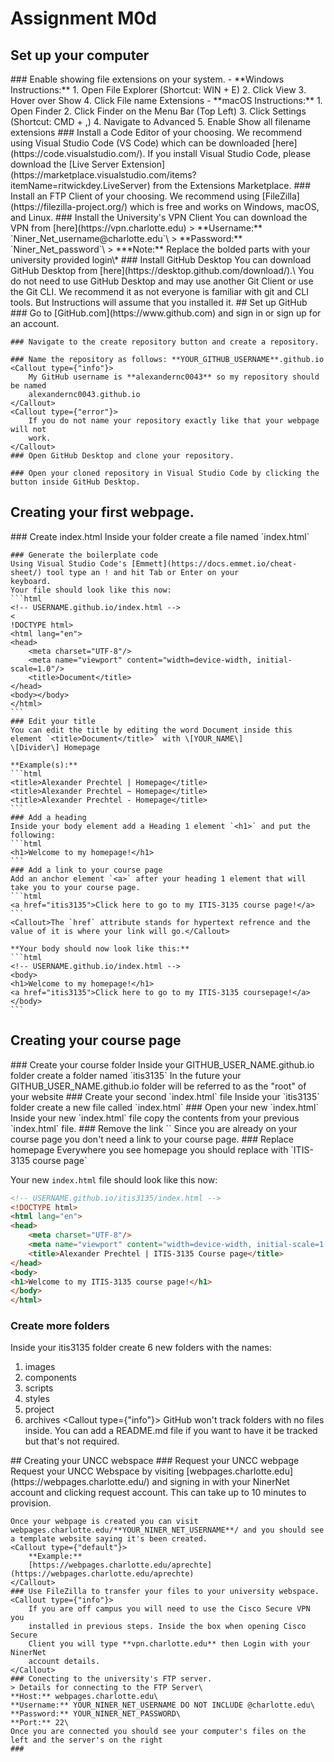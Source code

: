 # Assignment M0d

## Set up your computer


<Steps>
    ### Enable showing file extensions on your system.
    - **Windows Instructions:**
    1. Open File Explorer (Shortcut: WIN + E)
    2. Click View
    3. Hover over Show
    4. Click File name Extensions
    - **macOS Instructions:**
    1. Open Finder
    2. Click Finder on the Menu Bar (Top Left)
    3. Click Settings (Shortcut: CMD + ,)
    4. Navigate to Advanced
    5. Enable Show all filename extensions
    ### Install a Code Editor of your choosing.
    We recommend using Visual Studio Code (VS Code) which can be downloaded [here](https://code.visualstudio.com/).
    If you install Visual Studio Code, please download the [Live Server
    Extension](https://marketplace.visualstudio.com/items?itemName=ritwickdey.LiveServer) from the Extensions
    Marketplace.
    ### Install an FTP Client of your choosing.
    We recommend using [FileZilla](https://filezilla-project.org/) which is free and works on Windows, macOS, and Linux.
    ### Install the University's VPN Client
    You can download the VPN from [here](https://vpn.charlotte.edu)
    > **Username:** `Niner_Net_username@charlotte.edu`\
    > **Password:** `Niner_Net_password`\
    > ***Note:** Replace the bolded parts with your university provided login\*
    ### Install GitHub Desktop
    You can download GitHub Desktop from [here](https://desktop.github.com/download/).\
    <Callout>You do not need to use GitHub Desktop and may use another Git Client or use the Git CLI. We recommend it as
        not everyone is familiar with git and CLI tools. But Instructions will assume that you installed it.</Callout>
</Steps>
## Set up GitHub
<Steps>
    ### Go to [GitHub.com](https://www.github.com) and sign in or sign up for an account.

    ### Navigate to the create repository button and create a repository.

    ### Name the repository as follows: **YOUR_GITHUB_USERNAME**.github.io
    <Callout type={"info"}>
        My GitHub username is **alexandernc0043** so my repository should be named
        alexandernc0043.github.io
    </Callout>
    <Callout type={"error"}>
        If you do not name your repository exactly like that your webpage will not
        work.
    </Callout>
    ### Open GitHub Desktop and clone your repository.

    ### Open your cloned repository in Visual Studio Code by clicking the button inside GitHub Desktop.
</Steps>

## Creating your first webpage.
<Steps>
    ### Create index.html
    Inside your folder create a file named `index.html`

    ### Generate the boilerplate code
    Using Visual Studio Code's [Emmett](https://docs.emmet.io/cheat-sheet/) tool type an ! and hit Tab or Enter on your
    keyboard.
    Your file should look like this now:
    ```html
    <!-- USERNAME.github.io/index.html -->
    <
    !DOCTYPE html>
    <html lang="en">
    <head>
        <meta charset="UTF-8"/>
        <meta name="viewport" content="width=device-width, initial-scale=1.0"/>
        <title>Document</title>
    </head>
    <body></body>
    </html>
    ```
    ### Edit your title
    You can edit the title by editing the word Document inside this element `<title>Document</title>` with \[YOUR_NAME\]
    \[Divider\] Homepage

    **Example(s):**
    ```html
    <title>Alexander Prechtel | Homepage</title>
    <title>Alexander Prechtel ~ Homepage</title>
    <title>Alexander Prechtel - Homepage</title>
    ```
    ### Add a heading
    Inside your body element add a Heading 1 element `<h1>` and put the following:
    ```html
    <h1>Welcome to my homepage!</h1>
    ```
    ### Add a link to your course page
    Add an anchor element `<a>` after your heading 1 element that will take you to your course page.
    ```html
    <a href="itis3135">Click here to go to my ITIS-3135 course page!</a>
    ```
    <Callout>The `href` attribute stands for hypertext refrence and the value of it is where your link will go.</Callout>

    **Your body should now look like this:**
    ```html
    <!-- USERNAME.github.io/index.html -->
    <body>
    <h1>Welcome to my homepage!</h1>
    <a href="itis3135">Click here to go to my ITIS-3135 coursepage!</a>
    </body>
    ```
</Steps>

## Creating your course page
<Steps>
   ### Create your course folder
   Inside your GITHUB_USER_NAME.github.io folder create a folder named `itis3135`
   <Callout type={"info"}>
       In the future your GITHUB_USER_NAME.github.io folder will be referred to as
       the "root" of your website
   </Callout>
   ### Create your second `index.html` file
   Inside your `itis3135` folder create a new file called `index.html`
   ### Open your new `index.html`
   Inside your new `index.html` file copy the contents from your previous `index.html` file.
   ### Remove the link `<a>`
   Since you are already on your course page you don't need a link to your course page.
   ### Replace homepage
   Everywhere you see homepage you should replace with `ITIS-3135 course page`

   Your new `index.html` file should look like this now:
   ```html
   <!-- USERNAME.github.io/itis3135/index.html -->
   <!DOCTYPE html>
   <html lang="en">
   <head>
       <meta charset="UTF-8"/>
       <meta name="viewport" content="width=device-width, initial-scale=1.0"/>
       <title>Alexander Prechtel | ITIS-3135 Course page</title>
   </head>
   <body>
   <h1>Welcome to my ITIS-3135 course page!</h1>
   </body>
   </html>
   ```
   ### Create more folders
   Inside your itis3135 folder create 6 new folders with the names:
   1. images
   2. components
   3. scripts
   4. styles
   5. project
   6. archives
   <Callout type={"info"}>
       GitHub won't track folders with no files inside. You can add a README.md file
       if you want to have it be tracked but that's not required.
   </Callout>
</Steps>
## Creating your UNCC webspace
<Steps>
    ### Request your UNCC webpage
    Request your UNCC Webspace by visiting [webpages.charlotte.edu](https://webpages.charlotte.edu/) and signing in with
    your NinerNet account and clicking request account.
    <Callout type={"info"}>This can take up to 10 minutes to provision.</Callout>

    Once your webpage is created you can visit webpages.charlotte.edu/**YOUR_NINER_NET_USERNAME**/ and you should see a template website saying it's been created.
    <Callout type={"default"}>
        **Example:**
        [https://webpages.charlotte.edu/aprechte](https://webpages.charlotte.edu/aprechte)
    </Callout>
    ### Use FileZilla to transfer your files to your university webspace.
    <Callout type={"info"}>
        If you are off campus you will need to use the Cisco Secure VPN you
        installed in previous steps. Inside the box when opening Cisco Secure
        Client you will type **vpn.charlotte.edu** then Login with your NinerNet
        account details.
    </Callout>
    ### Conecting to the university's FTP server.
    > Details for connecting to the FTP Server\
    **Host:** webpages.charlotte.edu\
    **Username:** YOUR_NINER_NET_USERNAME DO NOT INCLUDE @charlotte.edu\
    **Password:** YOUR_NINER_NET_PASSWORD\
    **Port:** 22\
    Once you are connected you should see your computer's files on the left and the server's on the right
    ### 

</Steps>
